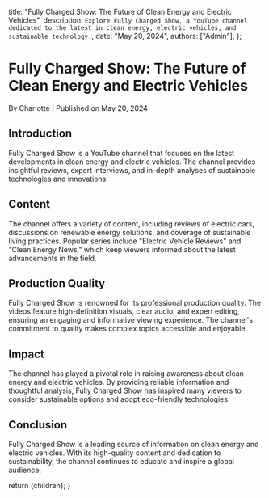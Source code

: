 
  title: "Fully Charged Show: The Future of Clean Energy and Electric Vehicles",
  description: `Explore Fully Charged Show, a YouTube channel dedicated to the latest in clean energy, electric vehicles, and sustainable technology.`,
  date: "May 20, 2024",
  authors: ["Admin"],
};

<h1>Fully Charged Show: The Future of Clean Energy and Electric Vehicles</h1>
<div className="text-sm text-gray-500 dark:text-gray-400">
  By Charlotte | Published on May 20, 2024
</div>

<section id="introduction">
  <h2>Introduction</h2>
  <span>
    Fully Charged Show is a YouTube channel that focuses on the latest
    developments in clean energy and electric vehicles. The channel provides
    insightful reviews, expert interviews, and in-depth analyses of sustainable
    technologies and innovations.
  </span>
</section>

<section id="content">
  <h2>Content</h2>
  <span>
    The channel offers a variety of content, including reviews of electric cars,
    discussions on renewable energy solutions, and coverage of sustainable
    living practices. Popular series include "Electric Vehicle Reviews" and
    "Clean Energy News," which keep viewers informed about the latest
    advancements in the field.
  </span>
</section>

<section id="production-quality">
  <h2>Production Quality</h2>
  <span>
    Fully Charged Show is renowned for its professional production quality. The
    videos feature high-definition visuals, clear audio, and expert editing,
    ensuring an engaging and informative viewing experience. The channel's
    commitment to quality makes complex topics accessible and enjoyable.
  </span>
</section>

<section id="impact">
  <h2>Impact</h2>
  <span>
    The channel has played a pivotal role in raising awareness about clean
    energy and electric vehicles. By providing reliable information and
    thoughtful analysis, Fully Charged Show has inspired many viewers to
    consider sustainable options and adopt eco-friendly technologies.
  </span>
</section>

<section id="conclusion">
  <h2>Conclusion</h2>
  <span>
    Fully Charged Show is a leading source of information on clean energy and
    electric vehicles. With its high-quality content and dedication to
    sustainability, the channel continues to educate and inspire a global
    audience.
  </span>
</section>

  return <MdxLayout>{children}</MdxLayout>;
}
